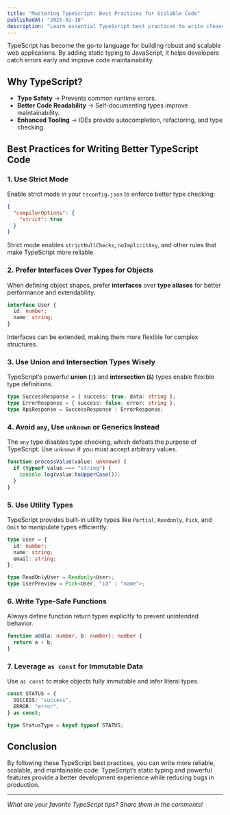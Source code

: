 ```yaml
---
title: "Mastering TypeScript: Best Practices for Scalable Code"
publishedAt: "2025-02-18"
description: "Learn essential TypeScript best practices to write cleaner, more maintainable, and scalable code."
---
```


TypeScript has become the go-to language for building robust and scalable web applications. By adding static typing to JavaScript, it helps developers catch errors early and improve code maintainability.

## Why TypeScript?
- **Type Safety** → Prevents common runtime errors.
- **Better Code Readability** → Self-documenting types improve maintainability.
- **Enhanced Tooling** → IDEs provide autocompletion, refactoring, and type checking.

## Best Practices for Writing Better TypeScript Code

### 1. Use Strict Mode
Enable strict mode in your `tsconfig.json` to enforce better type checking:

```json
{
  "compilerOptions": {
    "strict": true
  }
}
```

Strict mode enables `strictNullChecks`, `noImplicitAny`, and other rules that make TypeScript more reliable.

### 2. Prefer Interfaces Over Types for Objects
When defining object shapes, prefer **interfaces** over **type aliases** for better performance and extendability.

```ts
interface User {
  id: number;
  name: string;
}
```

Interfaces can be extended, making them more flexible for complex structures.

### 3. Use Union and Intersection Types Wisely
TypeScript’s powerful **union (`|`)** and **intersection (`&`)** types enable flexible type definitions.

```ts
type SuccessResponse = { success: true; data: string };
type ErrorResponse = { success: false; error: string };
type ApiResponse = SuccessResponse | ErrorResponse;
```

### 4. Avoid `any`, Use `unknown` or Generics Instead
The `any` type disables type checking, which defeats the purpose of TypeScript. Use `unknown` if you must accept arbitrary values.

```ts
function processValue(value: unknown) {
  if (typeof value === "string") {
    console.log(value.toUpperCase());
  }
}
```

### 5. Use Utility Types
TypeScript provides built-in utility types like `Partial`, `Readonly`, `Pick`, and `Omit` to manipulate types efficiently.

```ts
type User = {
  id: number;
  name: string;
  email: string;
};

type ReadOnlyUser = Readonly<User>;
type UserPreview = Pick<User, "id" | "name">;
```

### 6. Write Type-Safe Functions
Always define function return types explicitly to prevent unintended behavior.

```ts
function add(a: number, b: number): number {
  return a + b;
}
```

### 7. Leverage `as const` for Immutable Data
Use `as const` to make objects fully immutable and infer literal types.

```ts
const STATUS = {
  SUCCESS: "success",
  ERROR: "error",
} as const;

type StatusType = keyof typeof STATUS;
```

## Conclusion
By following these TypeScript best practices, you can write more reliable, scalable, and maintainable code. TypeScript’s static typing and powerful features provide a better development experience while reducing bugs in production.

---
*What are your favorite TypeScript tips? Share them in the comments!*
